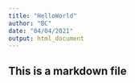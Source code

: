```yaml
---
title: "HelloWorld"
author: "BC"
date: "04/04/2021"
output: html_document
---
```



## This is a markdown file

